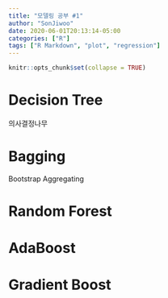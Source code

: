 ```yaml
---
title: "모델링 공부 #1"
author: "SonJiwoo"
date: 2020-06-01T20:13:14-05:00
categories: ["R"]
tags: ["R Markdown", "plot", "regression"]
---
```


```r
knitr::opts_chunk$set(collapse = TRUE)
```

# Decision Tree
의사결정나무

# Bagging
Bootstrap Aggregating

# Random Forest

# AdaBoost

# Gradient Boost